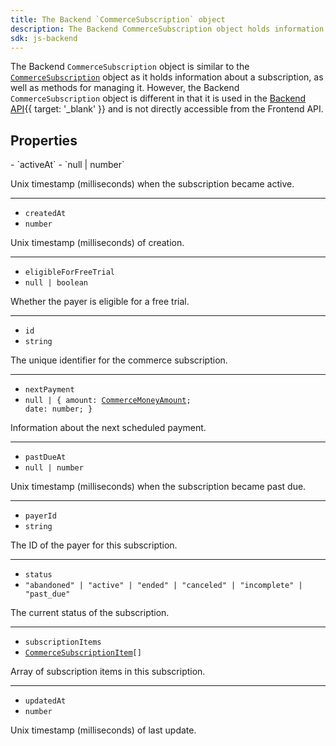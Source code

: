 ```yaml
---
title: The Backend `CommerceSubscription` object
description: The Backend CommerceSubscription object holds information about a subscription of your application.
sdk: js-backend
---
```


The Backend `CommerceSubscription` object is similar to the [`CommerceSubscription`](/docs/references/javascript/types/commerce-subscription-resource) object as it holds information about a subscription, as well as methods for managing it. However, the Backend `CommerceSubscription` object is different in that it is used in the [Backend API](/docs/reference/backend-api/tag/Organizations#operation/ListOrganizations){{ target: '_blank' }} and is not directly accessible from the Frontend API.

## Properties

<Properties>
  - `activeAt`
  - `null | number`

  Unix timestamp (milliseconds) when the subscription became active.

  ---

  - `createdAt`
  - `number`

  Unix timestamp (milliseconds) of creation.

  ---

  - `eligibleForFreeTrial`
  - `null | boolean`

  Whether the payer is eligible for a free trial.

  ---

  - `id`
  - `string`

  The unique identifier for the commerce subscription.

  ---

  - `nextPayment`
  - <code>null | \{ amount: [CommerceMoneyAmount](/docs/references/javascript/types/commerce-money); date: number; }</code>

  Information about the next scheduled payment.

  ---

  - `pastDueAt`
  - `null | number`

  Unix timestamp (milliseconds) when the subscription became past due.

  ---

  - `payerId`
  - `string`

  The ID of the payer for this subscription.

  ---

  - `status`
  - `"abandoned" | "active" | "ended" | "canceled" | "incomplete" | "past_due"`

  The current status of the subscription.

  ---

  - `subscriptionItems`
  - <code>[CommerceSubscriptionItem](/docs/references/backend/types/backend-commerce-subscription-item)\[]</code>

  Array of subscription items in this subscription.

  ---

  - `updatedAt`
  - `number`

  Unix timestamp (milliseconds) of last update.
</Properties>

